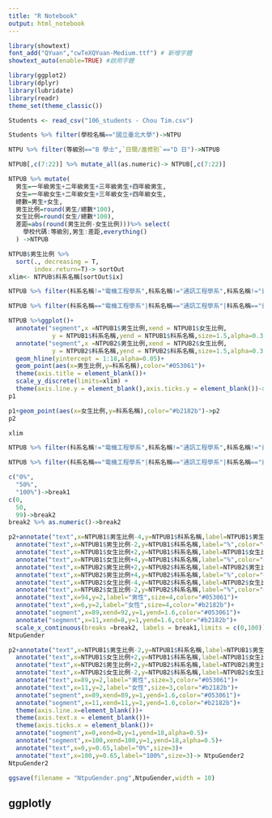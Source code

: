 ```yaml
---
title: "R Notebook"
output: html_notebook
---
```

```r
library(showtext)
font_add("QYuan","cwTeXQYuan-Medium.ttf") # 新增字體
showtext_auto(enable=TRUE) #啟用字體

library(ggplot2)
library(dplyr)
library(lubridate)
library(readr)
theme_set(theme_classic())
```



```r

Students <- read_csv("106_students - Chou Tim.csv")

```
```r
Students %>% filter(學校名稱=="國立臺北大學")->NTPU
```

```r
NTPU %>% filter(等級別=="B 學士",`日間∕進修別`=="D 日")->NTPUB
```

```r
NTPUB[,c(7:22)] %>% mutate_all(as.numeric)-> NTPUB[,c(7:22)]
```


```r
NTPUB %>% mutate(
  男生=一年級男生+二年級男生+三年級男生+四年級男生,
  女生=一年級女生+二年級女生+三年級女生+四年級女生,
  總數=男生+女生,
  男生比例=round(男生/總數*100),
  女生比例=round(女生/總數*100),
  差距=abs(round(男生比例-女生比例)))%>% select(
    學校代碼:等級別,男生:差距,everything()
  ) ->NTPUB

```


```r

NTPUB$男生比例 %>%
  sort(., decreasing = T,
       index.return=T)-> sortOut
xlim<- NTPUB$科系名稱[sortOut$ix]
```

```r
NTPUB %>% filter(科系名稱!="電機工程學系",科系名稱!="通訊工程學系",科系名稱!="資訊工程學系" ,科系名稱!="統計學系",科系名稱!="經濟學系",科系名稱!="歷史學系")->NTPUB1
```

```r
NTPUB %>% filter(科系名稱=="電機工程學系"|科系名稱=="通訊工程學系"|科系名稱=="資訊工程學系" |科系名稱=="統計學系"|科系名稱=="經濟學系"|科系名稱=="歷史學系")->NTPUB2
```

```r
NTPUB %>%ggplot()+
  annotate("segment",x =NTPUB1$男生比例,xend = NTPUB1$女生比例,
            y = NTPUB1$科系名稱,yend = NTPUB1$科系名稱,size=1.5,alpha=0.3,color="#b2182b")+
  annotate("segment",x =NTPUB2$男生比例,xend = NTPUB2$女生比例,
            y = NTPUB2$科系名稱,yend = NTPUB2$科系名稱,size=1.5,alpha=0.3,color="#053061")+
  geom_hline(yintercept = 1:18,alpha=0.05)+
  geom_point(aes(x=男生比例,y=科系名稱),color="#053061")+
  theme(axis.title = element_blank())+
  scale_y_discrete(limits=xlim) +
  theme(axis.line.y = element_blank(),axis.ticks.y = element_blank())->p1
p1
```


```r
p1+geom_point(aes(x=女生比例,y=科系名稱),color="#b2182b")->p2
p2
```
```r
xlim
```
```r
NTPUB %>% filter(科系名稱!="電機工程學系",科系名稱!="通訊工程學系",科系名稱!="資訊工程學系" ,科系名稱!="統計學系",科系名稱!="經濟學系",科系名稱!="歷史學系")->NTPUB1
```

```r
NTPUB %>% filter(科系名稱=="電機工程學系"|科系名稱=="通訊工程學系"|科系名稱=="資訊工程學系" |科系名稱=="統計學系"|科系名稱=="經濟學系"|科系名稱=="歷史學系")->NTPUB2
```

```r
c("0%",
  "50%",
  "100%")->break1
c(0,
  50,
  99)->break2
break2 %>% as.numeric()->break2
```

```r
p2+annotate("text",x=NTPUB1$男生比例-4,y=NTPUB1$科系名稱,label=NTPUB1$男生比例,color="#053061",size=2.5)+
  annotate("text",x=NTPUB1$男生比例-2,y=NTPUB1$科系名稱,label="%",color="#053061",size=2.5)+
  annotate("text",x=NTPUB1$女生比例+2,y=NTPUB1$科系名稱,label=NTPUB1$女生比例,color="#b2182b",size=2.5)+
  annotate("text",x=NTPUB1$女生比例+4,y=NTPUB1$科系名稱,label="%",color="#b2182b",size=2.5)+
  annotate("text",x=NTPUB2$男生比例+2,y=NTPUB2$科系名稱,label=NTPUB2$男生比例,color="#053061",size=2.5)+
  annotate("text",x=NTPUB2$男生比例+4,y=NTPUB2$科系名稱,label="%",color="#053061",size=2.5)+
  annotate("text",x=NTPUB2$女生比例-4,y=NTPUB2$科系名稱,label=NTPUB2$女生比例,color="#b2182b",size=2.5)+
  annotate("text",x=NTPUB2$女生比例-2,y=NTPUB2$科系名稱,label="%",color="#b2182b",size=2.5)+
  annotate("text",x=94,y=2,label="男性",size=4,color="#053061")+
  annotate("text",x=6,y=2,label="女性",size=4,color="#b2182b")+
  annotate("segment",x=89,xend=92,y=1,yend=1.6,color="#053061")+
  annotate("segment",x=11,xend=8,y=1,yend=1.6,color="#b2182b")+
  scale_x_continuous(breaks =break2, labels = break1,limits = c(0,100))-> NtpuGender
NtpuGender
```
```r
p2+annotate("text",x=NTPUB1$男生比例-2,y=NTPUB1$科系名稱,label=NTPUB1$男生比例,color="#053061",size=2.5)+
  annotate("text",x=NTPUB1$女生比例+2,y=NTPUB1$科系名稱,label=NTPUB1$女生比例,color="#b2182b",size=2.5)+
  annotate("text",x=NTPUB2$男生比例+2,y=NTPUB2$科系名稱,label=NTPUB2$男生比例,color="#053061",size=2.5)+
  annotate("text",x=NTPUB2$女生比例-2,y=NTPUB2$科系名稱,label=NTPUB2$女生比例,color="#b2182b",size=2.5)+
  annotate("text",x=89,y=2,label="男性",size=3,color="#053061")+
  annotate("text",x=11,y=2,label="女性",size=3,color="#b2182b")+
  annotate("segment",x=89,xend=89,y=1,yend=1.6,color="#053061")+
  annotate("segment",x=11,xend=11,y=1,yend=1.6,color="#b2182b")+
  theme(axis.line.x=element_blank())+
  theme(axis.text.x = element_blank())+
  theme(axis.ticks.x = element_blank())+
  annotate("segment",x=0,xend=0,y=1,yend=18,alpha=0.5)+
  annotate("segment",x=100,xend=100,y=1,yend=18,alpha=0.5)+
  annotate("text",x=0,y=0.65,label="0%",size=3)+
  annotate("text",x=100,y=0.65,label="100%",size=3)-> NtpuGender2
NtpuGender2
```

```r
ggsave(filename = "NtpuGender.png",NtpuGender,width = 10)
```

## ggplotly
